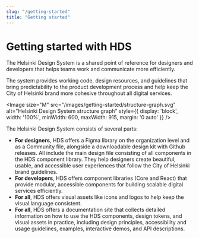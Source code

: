 ```yaml
---
slug: "/getting-started"
title: "Getting started"
---
```



# Getting started with HDS

<LeadParagraph>The Helsinki Design System is a shared point of reference for designers and developers that helps teams work and communicate more efficiently.</LeadParagraph>

The system provides working code, design resources, and guidelines that bring predictability to the product development process and help keep the City of Helsinki brand more cohesive throughout all digital services.

<Image size="M" src="/images/getting-started/structure-graph.svg" alt="Helsinki Design System structure graph" style={{ display: 'block', width: '100%', minWidth: 600, maxWidth: 915, margin: '0 auto' }} />

The Helsinki Design System consists of several parts:
- **For designers**, HDS offers a Figma library on the organization level and as a <ExternalLink href="https://www.figma.com/community/file/1441694909662533693/helsinki-design-system-4-0-0">Community file</ExternalLink>, alongside a downloadable design kit with Github releases. All include the main design file consisting of all components in the HDS component library. They help designers create beautiful, usable, and accessible user experiences that follow the City of Helsinki brand guidelines.
- **For developers**, HDS offers component libraries (Core and React) that provide modular, accessible components for building scalable digital services efficiently.
- **For all**, HDS offers visual assets like icons and logos to help keep the visual language consistent.
- **For all**, HDS offers a documentation site that collects detailed information on how to use the HDS components, design tokens, and visual assets in practice, including design principles, accessibility and usage guidelines, examples, interactive demos, and API descriptions.
